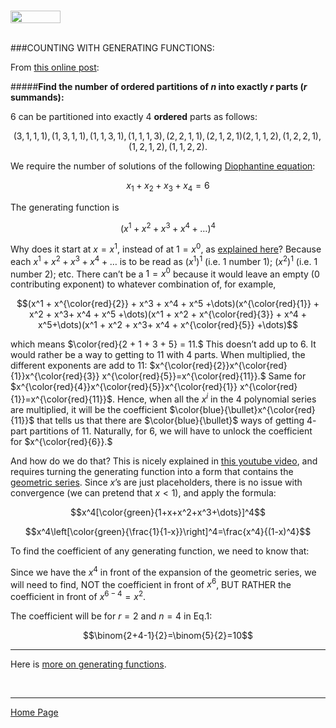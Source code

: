 <br>
<a href="http://rinterested.github.io/statistics/index.html">
<img HEIGHT="20" WIDTH="80" src="https://cloud.githubusercontent.com/assets/9312897/10556783/a27a26fa-745c-11e5-9b1a-2d5bd737387a.PNG"></a>
<br><br>

###COUNTING WITH GENERATING FUNCTIONS:
<br>

From [this online post](http://mathforum.org/library/drmath/view/52268.html):

#####**Find the number of ordered partitions of $n$ into exactly $r$ parts ($r$ summands):**

$6$ can be partitioned into exactly $4$ **ordered** parts as 
follows:

  $$(3,1,1,1), (1,3,1,1), (1,1,3,1), (1,1,1,3), (2,2,1,1), (2,1,2,1)
  (2,1,1,2), (1,2,2,1), (1,2,1,2), (1,1,2,2).$$

We require the number of solutions of the following [Diophantine equation](https://en.wikipedia.org/wiki/Diophantine_equation):

$$x_1 + x_2 + x_3 + x_4 = 6$$

The generating function is 

$$(x^1+x^2+x^3+x^4+\dots)^4$$

Why does it start at $x=x^1$, instead of at $1=x^0$, as [explained here](https://youtu.be/-drdeNMoe8w?list=PLDDGPdw7e6Aj0amDsYInT_8p6xTSTGEi2)? Because each $x^1 + x^2 + x^3 +x^4 + \dots$ is to be read as $(x^1)^1$ (i.e. $1$ number $1$); $(x^2)^1$ (i.e. $1$ number $2$); etc. There can't be a $1=x^0$ because it would leave an empty ($0$ contributing exponent) to whatever combination of, for example, 

$$(x^1 + x^{\color{red}{2}} + x^3 + x^4 + x^5 +\dots)(x^{\color{red}{1}} + x^2 + x^3+ x^4 + x^5 +\dots)(x^1 + x^2 + x^{\color{red}{3}} + x^4 + x^5+\dots)(x^1 + x^2 + x^3+ x^4 + x^{\color{red}{5}} +\dots)$$

which means $\color{red}{2 + 1 + 3 + 5} = 11.$ This doesn't add up to 6. It would rather be a way to getting to $11$ with $4$ parts. When multiplied, the different exponents are add to $11$: $x^{\color{red}{2}}x^{\color{red}{1}}x^{\color{red}{3}} x^{\color{red}{5}}=x^{\color{red}{11}}.$ Same for $x^{\color{red}{4}}x^{\color{red}{5}}x^{\color{red}{1}} x^{\color{red}{1}}=x^{\color{red}{11}}$. Hence, when all the $x^i$ in the $4$ polynomial series are multiplied, it will be the coefficient $\color{blue}{\bullet}x^{\color{red}{11}}$ that tells us that there are $\color{blue}{\bullet}$ ways of getting $4$-part partitions of $11$. Naturally, for $6$, we will have to unlock the coefficient for $x^{\color{red}{6}}.$

And how do we do that? This is nicely explained in [this youtube video](https://www.youtube.com/watch?v=EZe281VxJVM), and requires turning the generating function into a form that contains the [geometric series](https://en.wikipedia.org/wiki/Geometric_series#Formula). Since $x$'s are just placeholders, there is no issue with convergence (we can pretend that $x<1$), and apply the formula:

$$x^4[\color{green}{1+x+x^2+x^3+\dots}]^4$$

$$x^4\left[\color{green}{\frac{1}{1-x}}\right]^4=\frac{x^4}{(1-x)^4}$$

To find the coefficient of any generating function, we need to know that:

\begin{align}(1 + x + x^2 +\dots)^n&=\frac{1}{(1-x)^n}\\
&=1+\binom{1+n-1}{1}x+\binom{2+n-1}{2}x^2+\dots+\color{red}{\binom{r+n-1}{r}x^r}+\dots\tag{1}
\end{align}

Since we have the $x^4$ in front of the expansion of the geometric series, we will need to find, NOT the coefficient in front of $x^6$, BUT RATHER the coefficient in front of $x^{6-4}=x^2.$

The coefficient will be for $r=2$ and $n=4$ in Eq.1:

$$\binom{2+4-1}{2}=\binom{5}{2}=10$$

 

---

Here is [more on generating functions](https://youtu.be/-drdeNMoe8w).

<br>



---

<a href="http://rinterested.github.io/statistics/index.html">Home Page</a>
